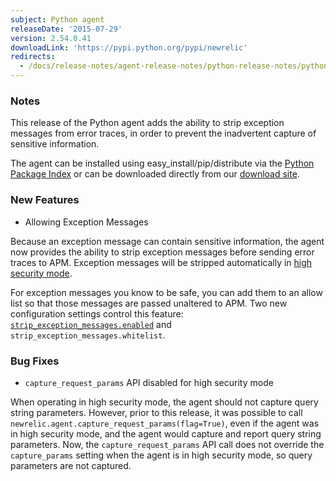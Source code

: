 ```yaml
---
subject: Python agent
releaseDate: '2015-07-29'
version: 2.54.0.41
downloadLink: 'https://pypi.python.org/pypi/newrelic'
redirects:
  - /docs/release-notes/agent-release-notes/python-release-notes/python-agent-2540x
---
```


### Notes

This release of the Python agent adds the ability to strip exception messages from error traces, in order to prevent the inadvertent capture of sensitive information.

The agent can be installed using easy_install/pip/distribute via the [Python Package Index](https://pypi.python.org/pypi/newrelic) or can be downloaded directly from our [download site](https://download.newrelic.com/python_agent/release/).

### New Features

* Allowing Exception Messages

Because an exception message can contain sensitive information, the agent now provides the ability to strip exception messages before sending error traces to APM. Exception messages will be stripped automatically in [high security mode](/docs/accounts-partnerships/accounts/security/high-security).

For exception messages you know to be safe, you can add them to an allow list so that those messages are passed unaltered to APM. Two new configuration settings control this feature: [`strip_exception_messages.enabled`](/docs/agents/python-agent/installation-configuration/python-agent-configuration#strip_exception_messages_enabled) and `strip_exception_messages.whitelist`.

### Bug Fixes

* `capture_request_params` API disabled for high security mode

When operating in high security mode, the agent should not capture query string parameters. However, prior to this release, it was possible to call `newrelic.agent.capture_request_params(flag=True)`, even if the agent was in high security mode, and the agent would capture and report query string parameters. Now, the `capture_request_params` API call does not override the `capture_params` setting when the agent is in high security mode, so query parameters are not captured.
